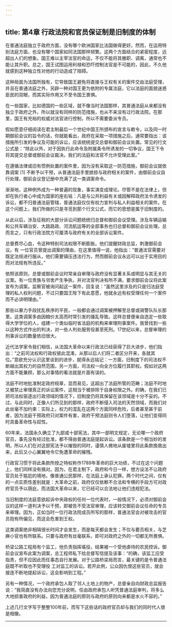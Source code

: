 ```yaml
---
---
---
```

title: 第4章 行政法院和官员保证制是旧制度的体制
---

在普通法庭独立于政府方面，没有哪个欧洲国家比法国做得更好。然而，在运用特别法庭方面，也没有哪个国家如同法国那样频繁。这两个方面结合的紧密程度，远超出人们的想象。国王难以主宰法官的命运，不仅不能将其撤职、调离，通常也不能让其升职。总之，国王试图运用利禄和恐吓控制法官是不可能的，因此，不久他就感到这种独立性对他的行动造成了阻碍。

这种局面为法国所独有，它导致国王避免将直接与王权有关的案件交由法庭受理，并且在普通法庭之外，另辟一种对国王更为依附的专属法庭，它以法庭的面貌迷惑臣民的双眼，而其实际作用又不至令国王畏惧。

在一些国家，比如德国的一些区域，就不像当时法国那样，其普通法庭从来都没有独立于政府之外，所以就没有同样的防范措施，也从不来没有过行政法院。在那里，国王有充裕的权威对法官进行控制，所以不需要委派专员。

假如愿意仔细阅读在君主制最后一个世纪中国王所颁布的宣言与敕令，以及同一时期御前会议的旨令的话，你就能看出，政府在采取一项措施之后，通常要指出：该措施所引发的争议及可能的诉讼，应该统统提交总督和御前会议处置。常见的行文公式是：“除此以外，对于因执行此命令及附属条令所诱发的一切争议，国王下令将其提交总督或御前会议裁决。我们的法庭和法官不允许受理此案。”

在遵循法律或旧有惯例处置的案件里，因为没有采取这一防范措施，御前会议就依靠调案 [1] 不断予以干预，从普通法庭手里掳掠与政府相关的案件，由御前会议自行处理，御前会议登记册中充满了这一类调案命令。

渐渐地，这种例外成为一种普遍的现象，事实演变成理论。尽管不是在法律上，但却在执行者心中成为国家的座右铭：凡是与公共利益有关或因解释政府法令诱发的诉讼，都不归普通法庭管辖，普通法庭仅仅有权力宣判与私人利益相关的案件。在这个问题上，我们所做的只是寻觅到那个行文公式，而它的思想是属于旧制度的。

从此以后，涉及征税的大部分诉讼问题统统归总督和御前会议受理。涉及车辆运输和公共车辆治安、大路路政、河流航运等的全部事务也归总督和御前会议处理。总而言之，只有行政法院方可厘清与政府有关的全部诉讼案件。

总督费尽心血，令这种特别司法权限不断膨胀。他们提醒财政总监，刺激御前会议。有 一位官员曾提出调案的理由，在这里值得一说，他指出：“普通法官需要对既定法规进行服从，他们需要镇压违法行为，然而御前会议永远可以出于实用目的而对法规有所违反。”

依照该原则，总督或御前会议时常亲自审理与政府没有显著关系或明显与其无关的议案。有一位贵族与邻舍产生争执，并对法官判决有所不满，要求御前会议将此案宣布为调案。监察官被询问起这一案件，回复说：“虽然这里涉及的只是归法庭受理的私人权利问题，不过只要国王陛下有此意愿，他就永远有权受理任何一个案件而不必讲明理由。”

那些以暴力手段扰乱秩序的平民，一般都会通过调案被押解至总督或骑警队队长那里。这类调案多由因粮价太高而时常引发的骚乱导致。这样总督便亲自选定一些取得大学学位的人，组建一个类似临时省法庭的机构来审理刑事案件。我曾找到一些以这种方式作出的判决，对一些人判处服劳役甚至死刑。17世纪以来，总督审理的刑事诉讼的数量依旧很大。

近代法学家令我们相信，从法国大革命以来行政法已经获得了巨大进步，他们指出：“之前司法权和行政权彼此混淆，从那以后人们将二者区分开来，各就其位。”意欲充分认识这里谈到的进步，就得永远铭记：一方面，旧制度下的司法权不断越出其权力的自然范围，另一方面，司法权一向全方位履行其职权。假如对这两方面不能兼顾，那么对事情的看法就是片面有误的。

法庭不时地批准制定政府规章，显而易见，这超出了法庭所管的范畴；法庭不时地又被禁止审理真正的诉讼案件，这相当于被排除于自身权限之外。的确，在我们已把司法权驱逐出行政领域的情况下，旧制度仍将其保留在该领域是十分不妥的。不过，与此同时，正像人们所见到的那样，政府不断侵入司法的天然领域，而我们对此丝毫不加约束：实际上，权力的混乱在这两个方面同样危险，后者甚至甚于前者，因为法庭干预政府只对案件有害，政府干预法庭则令人们堕落，让他们变得同时具备革命性与奴性。

60年来，法国永久确立了九部或十部宪法，其中一部明文规定，无论哪一个政府官员，事先没有经过批准，都不得由普通法庭提起诉讼。该条款是一个相当妙的发明，所以人们在对这部宪法予以摧毁的同时，谨慎人微地从废墟里将此条款挽救出来，此后又小心翼翼地令它免遭革命的摧残。

行政官习惯于将此条款所授之特权称作1789年革命的巨大功绩，不过在这个问题上，他们同样没有搞对。因为，在君主制下，政府和今日一样，想方设法不让政府官员处于尴尬的境地，像普通公民那样，在法庭上承认犯罪。两个时代之间，仅有的一点实质性差别就是：大革命之前，政府仅仅依赖不合法和专横的手段方可对政府官员予以荫庇，而法国大革命以来，它已经可以合法地让他们违规犯法。

当旧制度的法庭意欲起诉中央政权的任何一位代表时，一般情况下，必须对御前会议的这样一道判决予以干预，即被告不受法官审理，应该转交御前会议任命的专员来审理。因为，正如当时一位行政法院成员所写的那样，普通法官会对被攻击的官员抱有所偏见，而这会危害到王权。

这类调案绝非相隔很长时间才会发生，而是每天都会发生；不仅与要员相关，与芝麻小官也有所联系。只要与政府有丝毫联系，即可对政府之外的一切都无所畏惧。

桥梁公路工程局有个监工，他负责指挥徭役，结果被一个受他虐待的农民控诉。御前会议宣布此案为调案，总工程师私下给总督写信提及该事：“的确，该监工应受指责，但不应因此而任事态自行发展。对于公路桥梁局而言，最关键的是令普通法庭既不听取也不受理役 工对监工的诉讼。若开此例，公众因仇恨这些官员，就会接连不断地提起诉讼，这会影响到工程。”

另有一种情况，一个政府承包人取了邻人土地上的物产，总督亲自向财政总监报告说：“我简直没有办法向您充分说明，任由政府承包人听凭普通法庭审判，将多么大地损害政府的利益，因为普通法庭的原则与政府的原则向来都是水火不容的。”

上述几行文字写于整整100年前，而写下这些话的政府官员却与我们的同时代人很是相像。



* * *